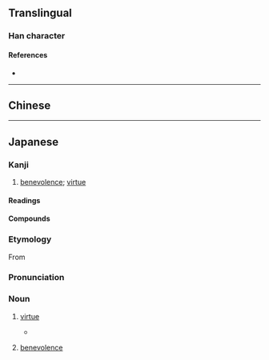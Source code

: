 {{also|德}}
{{character info/new}}
==Translingual==

===Han character===
{{Han char|rn=60|rad=彳|as=11|sn=14|four=|canj=HOJWP,XHOJW|ids=⿰彳⿳十罒心}}

====References====
* {{Han ref|kx=0370.401|dkj=10237|dj=0697.240|hdz=20839.200|uh=5FB3|ud=24499}}

----

==Chinese==
{{zh-see|德|v}}

----

==Japanese==
{{ja-kanji forms|徳|德}}

===Kanji===
{{ja-kanji|grade=5|rs=彳11|kyu=德}}

# [[benevolence]]; [[virtue]]

====Readings====
{{ja-readings
|goon=とく
|kanon=とく
|kun=おしえ
|nanori=のり
}}

====Compounds====
{{der3|ja|title=Compounds
|{{ja-r|悪%徳|あく%とく}}
|{{ja-r|徳%育|とく%いく}}
|{{ja-r|徳%化|とっ%か}}
|{{ja-r|徳%義|とく%ぎ}}
|{{ja-r|徳%行|とっ%こう}}
|{{ja-r|徳%人|とく%じん}}
|{{ja-r|徳%人|とく%にん}}
|{{ja-r|徳%性|とく%せい}}
|{{ja-r|徳%政|とく%せい}}
|{{ja-r|徳は孤ならず|とく は こ ならず}}
|{{ja-r|徳%目|とく%もく}}
|{{ja-r|徳%用|とく%よう}}
|{{ja-r|徳%利|とっ%くり}}
|{{ja-r|美%徳|び%とく}}
}}

===Etymology===
{{ja-kanjitab|yomi=o|とく}}
{{swp|lang=ja}}
From {{der|ja|ltc|德|tr=tok|sort=とく}}

===Pronunciation===
{{ja-pron|acc=0|y=o|とく}}

===Noun===
{{ja-noun|とく|kyu=德}}

# [[virtue]]
#* {{quote-book||date=Oct 1 2004|publisher={{w|Wizards of the Coast}}||{{ruby|{{lang|ja|[神](かみ)[河](がわ)[物](もの)[語](がたり)}}}}|trans-title=Tales of Kamigawa|chapter={{ruby|{{lang|ja|[八](や)ツ[尾](お)[半](はん)}}}}|trans-chapter=Eight-and-a-Half-Tails|||lang=ja}}
#*: {{ja-usex|'''徳'''とはあらゆる魂に広がる内なる光なり。|'''とく''' と は あらゆる たましい に ひろがる ないなる ひかり なり。|Virtue is an inner light that can prevail in every soul.}}
# [[benevolence]]